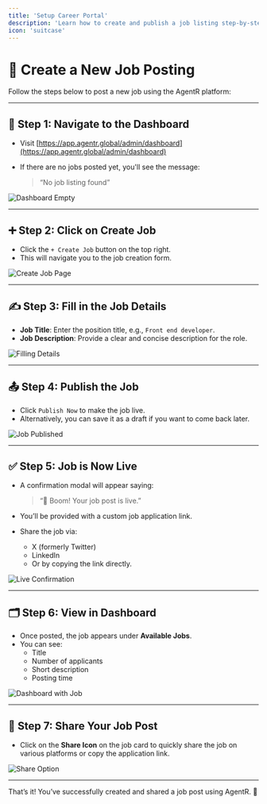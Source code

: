 ```yaml
---
title: 'Setup Career Portal'
description: 'Learn how to create and publish a job listing step-by-step using the AgentR dashboard.'
icon: 'suitcase'
---
```


# 🚀 Create a New Job Posting
Follow the steps below to post a new job using the AgentR platform:

---

## 🧭 Step 1: Navigate to the Dashboard

- Visit [https://app.agentr.global/admin/dashboard](https://app.agentr.global/admin/dashboard)
- If there are no jobs posted yet, you'll see the message:
  
  > “No job listing found”

![Dashboard Empty](../images/dashboard-empty.png)

---

## ➕ Step 2: Click on **Create Job**

- Click the `+ Create Job` button on the top right.
- This will navigate you to the job creation form.

![Create Job Page](../images/create-job-page.png)

---

## ✍️ Step 3: Fill in the Job Details

- **Job Title**: Enter the position title, e.g., `Front end developer`.
- **Job Description**: Provide a clear and concise description for the role.

![Filling Details](../images/fill-job-details.png)

---

## 📤 Step 4: Publish the Job

- Click `Publish Now` to make the job live.
- Alternatively, you can save it as a draft if you want to come back later.

![Job Published](../images/job-published.png)

---

## ✅ Step 5: Job is Now Live

- A confirmation modal will appear saying:

  > “🎉 Boom! Your job post is live.”

- You’ll be provided with a custom job application link.
- Share the job via:
  - X (formerly Twitter)
  - LinkedIn
  - Or by copying the link directly.

![Live Confirmation](../images/job-live-modal.png)

---

## 🗂️ Step 6: View in Dashboard

- Once posted, the job appears under **Available Jobs**.
- You can see:
  - Title
  - Number of applicants
  - Short description
  - Posting time

![Dashboard with Job](../images/job-listed.png)

---

## 🔗 Step 7: Share Your Job Post

- Click on the **Share Icon** on the job card to quickly share the job on various platforms or copy the application link.

![Share Option](../images/share-icon.png)

---

That’s it! You’ve successfully created and shared a job post using AgentR. 🎯
